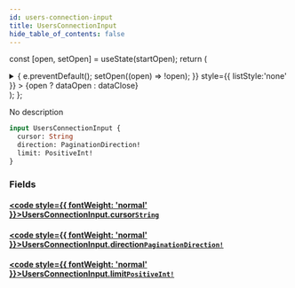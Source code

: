 ```yaml
---
id: users-connection-input
title: UsersConnectionInput
hide_table_of_contents: false
---
```






const [open, setOpen] = useState(startOpen);
return (
<details {...(open ? { open: true } : {})} className="details" style={{ border:'none', boxShadow:'none', background:'var(--ifm-background-color)' }}>
<summary
onClick={(e) => {
e.preventDefault();
setOpen((open) => !open);
}}
style={{ listStyle:'none' }} >
{open ? dataOpen : dataClose}
</summary>
{open && children}
</details>
);
};

No description

```graphql
input UsersConnectionInput {
  cursor: String
  direction: PaginationDirection!
  limit: PositiveInt!
}
```

### Fields

#### [<code style={{ fontWeight: 'normal' }}>UsersConnectionInput.<b>cursor</b></code>](#)<Bullet />[`String`](../../../docs/schema/scalars/string) <Badge class="secondary" text="scalar"/>

>

#### [<code style={{ fontWeight: 'normal' }}>UsersConnectionInput.<b>direction</b></code>](#)<Bullet />[`PaginationDirection!`](../../../docs/schema/enums/pagination-direction) <Badge class="secondary" text="non-null"/> <Badge class="secondary" text="enum"/>

>

#### [<code style={{ fontWeight: 'normal' }}>UsersConnectionInput.<b>limit</b></code>](#)<Bullet />[`PositiveInt!`](../../../docs/schema/scalars/positive-int) <Badge class="secondary" text="non-null"/> <Badge class="secondary" text="scalar"/>

>
